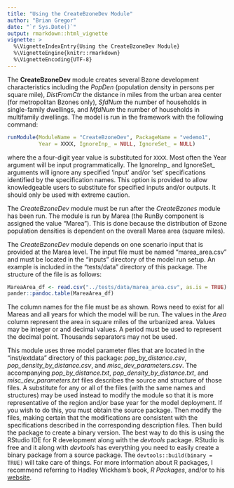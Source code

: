 ---
title: "Using the CreateBzoneDev Module"
author: "Brian Gregor"
date: "`r Sys.Date()`"
output: rmarkdown::html_vignette
vignette: >
  %\VignetteIndexEntry{Using the CreateBzoneDev Module}
  %\VignetteEngine{knitr::rmarkdown}
  %\VignetteEncoding{UTF-8}
---

The **CreateBzoneDev** module creates several Bzone development characteristics including the *PopDen* (population density in persons per square mile), *DistFromCtr* the distance in miles from the urban area center (for metropolitan Bzones only), *SfdNum* the number of households in single-family dwellings, and *MfdNum* the number of households in multifamily dwellings. The model is run in the framework with the following command:
```{r, eval=FALSE}
runModule(ModuleName = "CreateBzoneDev", PackageName = "vedemo1", 
          Year = XXXX, IgnoreInp_ = NULL, IgnoreSet_ = NULL)
```
where the a four-digit year value is substituted for `XXXX`. Most often the Year argument will be input programmatically. The IgnoreInp_ and IgnoreSet_ arguments will ignore any specified 'input' and/or 'set' specifications identified by the specification names. This option is provided to allow knowledgeable users to substitute for specified inputs and/or outputs. It should only be used with extreme caution.

The *CreateBzoneDev* module must be run after the *CreateBzones* module has been run. The module is run by Marea (the RunBy component is assigned the value "Marea"). This is done because the distribution of Bzone population densities is dependent on the overall Marea area (square miles).

The *CreateBzoneDev* module depends on one scenario input that is provided at the Marea level. The input file must be named "marea_area.csv" and must be located in the "inputs" directory of the model run setup. An example is included in the "tests/data" directory of this package. The structure of the file is as follows:
```{r, echo=FALSE, results='asis'}
MareaArea_df <- read.csv("../tests/data/marea_area.csv", as.is = TRUE)
pander::pandoc.table(MareaArea_df)
```
The column names for the file must be as shown. Rows need to exist for all Mareas and all years for which the model will be run. The values in the *Area* column represent the area in square miles of the urbanized area. Values may be integer or and decimal values. A period must be used to represent the decimal point. Thousands separators may not be used.

This module uses three model parameter files that are located in the "inst/extdata" directory of this package: *pop_by_distance.csv*, *pop_density_by_distance.csv*, and *misc_dev_parameters.csv*. The accompanying *pop_by_distance.txt*, *pop_density_by_distance.txt*, and *misc_dev_parameters.txt* files describes the source and structure of those files. A substitute for any or all of the files (with the same names and structures) may be used instead to modify the module so that it is more representative of the region and/or base year for the model deployment. If you wish to do this, you must obtain the source package. Then modify the files, making certain that the modifications are consistent with the specifications described in the corresponding description files. Then build the package to create a binary version. The best way to do this is using the RStudio IDE for R development along with the *devtools* package. RStudio is free and it along with *devtools* has everything you need to easily create a binary package from a source package. The `devtools::build(binary = TRUE)` will take care of things. For more information about R packages, I recommend referring to Hadley Wickham's book, *R Packages*, and/or to his [website](http://r-pkgs.had.co.nz/).
